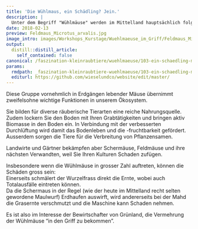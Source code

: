 ```yaml
---
title: 'Die Wühlmaus, ein Schädling? Jein.'
description: |
  Unter dem Begriff "Wühlmäuse" werden im Mittelland hauptsächlich folgende Arten verstanden: Schermaus, Feldmaus, Erdmaus, Rötelmaus. 
date: 2018-02-13
preview: Feldmaus_Microtus_arvalis.jpg
image_intro: images/Workshops_Kurstage/Wuehlmaeuse_im_Griff/Feldmaus_Microtus_arvalis.jpg
output:
  distill::distill_article:
    self_contained: false
canonical: /faszination-kleinraubtiere/wuehlmaeuse/103-ein-schaedling-mitnichten
params:
  rmdpath: _faszination-kleinraubtiere-wuehlmaeuse/103-ein-schaedling-mitnichten/103-ein-schaedling-mitnichten.Rmd
  editurl: https://github.com/wieselundco/website/edit/master/
---
```


Diese Gruppe vornehmlich in Erdgängen lebender Mäuse übernimmt zweifelsohne wichtige Funktionen in unserem Ökosystem. 

Sie bilden für diverse räuberische Tierarten eine reiche Nahrungsquelle. Zudem lockern Sie den Boden mit Ihren Grabtätigkeiten und bringen aktiv Biomasse in den Boden ein. In Verbindung mit der verbesserten Durchlüftung wird damit das Bodenleben und die -fruchtbarkeit gefördert. Ausserdem sorgen die Tiere für die Verbreitung von Pflanzensamen.  

Landwirte und Gärtner bekämpfen aber Schermäuse, Feldmäuse und ihre nächsten Verwandten, weil Sie Ihren Kulturen Schaden zufügen. 

Insbesondere wenn die Wühlmäuse in grosser Zahl auftreten, können die Schäden gross sein:  
Einerseits schmälert der Wurzelfrass direkt die Ernte, wobei auch Totalausfälle eintreten können.  
Da die Schermaus in der Regel (wie der heute im Mittelland recht selten gewordene Maulwurf) Erdhaufen auswirft, wird andererseits bei der Mahd die Grasernte verschmutzt und die Maschine kann Schaden nehmen.    

Es ist also im Interesse der Bewirtschafter von Grünland, die Vermehrung der Wühlmäuse "in den Griff zu bekommen".




```r



```

<!--http://wieselundco.ch/faszination-kleinraubtiere/wuehlmaeuse/103-ein-schaedling-mitnichten-->

